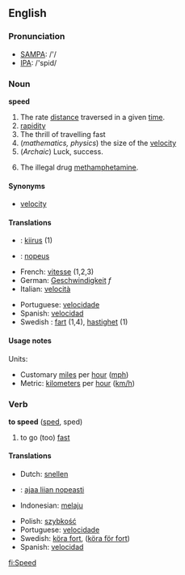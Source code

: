 ==English==
=== Pronunciation ===
*[[w:SAMPA|SAMPA]]: /'/
*[[w:IPA|IPA]]: /'spid/

=== Noun ===
'''speed'''
#The rate [[distance]] traversed in a given [[time]].
#[[rapidity]]
#The thrill of travelling fast
#(''mathematics, physics'') the size of the [[velocity]]
#(''Archaic'') Luck, success.
#{{slang}} The illegal drug [[methamphetamine]].

====Synonyms====
*[[velocity]]

==== Translations ====
{{top}}<!--languages from A to I go here-->
* {{et}}: [[kiirus]] (1)
*{{msg:fi}}: [[nopeus]]
*French: [[vitesse]] (1,2,3)
*German: [[Geschwindigkeit]] ''f''
*Italian: [[velocità]]
{{mid}}<!--languages from J to Z go here-->
*Portuguese: [[velocidade]]
*Spanish: [[velocidad]]
*Swedish : [[fart]] (1,4), [[hastighet]] (1)
{{bottom}}

====Usage notes====
Units:
*Customary [[mile]]s per [[hour]] ([[mph]])
*Metric: [[kilometer]]s per [[hour]] ([[km/h]])

=== Verb ===
{{en-infl-reg-consonant|speed||}}

'''to speed''' ([[sped]], sped)
# to go (too) [[fast]]

==== Translations ====
{{top}}<!--languages from A to I go here-->
*Dutch: [[snellen]]
*{{msg:fi}}: [[ajaa liian nopeasti]]
*Indonesian: [[laju|melaju]]
{{mid}}<!--languages from J to Z go here-->
*Polish: [[szybkość]]
*Portuguese: [[velocidade]]
*Swedish: [[köra fort]], ([[köra för fort]])
*Spanish: [[velocidad]]
{{bottom}}

[[fi:Speed]]